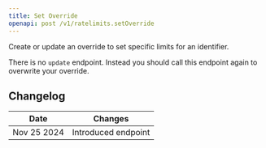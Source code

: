 ```yaml
---
title: Set Override
openapi: post /v1/ratelimits.setOverride
---
```


Create or update an override to set specific limits for an identifier.

There is no `update` endpoint. Instead you should call this endpoint again to overwrite your override.

## Changelog

| Date        | Changes             |
|-------------|---------------------|
| Nov 25 2024 | Introduced endpoint |
